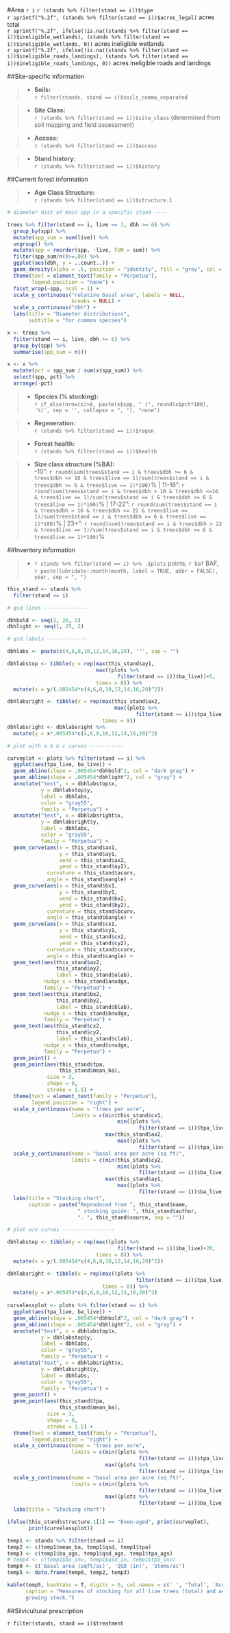 #Area `r i` 
`r (stands %>% filter(stand == i))$type`    
\noindent `r sprintf("%.2f", (stands %>% filter(stand == i))$acres_legal)` acres total   
\noindent `r sprintf("%.2f", ifelse(!is.na((stands %>% filter(stand == i))$ineligible_wetlands), (stands %>% filter(stand == i))$ineligible_wetlands, 0))` acres ineligible wetlands   
\noindent `r sprintf("%.2f", ifelse(!is.na((stands %>% filter(stand == i))$ineligible_roads_landings), (stands %>% filter(stand == i))$ineligible_roads_landings, 0))` acres ineligible roads and landings     

##Site-specific information

> - __Soils:__   
\indent\indent `r filter(stands, stand == i)$soils_comma_separated` 

> - __Site Class:__   
\vspace{2pt}
`r (stands %>% filter(stand == i))$site_class` (determined from soil mapping and field assessment)   

> - __Access:__   
\vspace{2pt}
`r (stands %>% filter(stand == i))$access` 

> - __Stand history:__   
\vspace{2pt}
`r (stands %>% filter(stand == i))$history` 

##Current forest information

> - __Age Class Structure:__   
\vspace{2pt}
`r (stands %>% filter(stand == i))$structure.1`  
```r

# diameter dist of main spp in a specific stand ----

trees %>% filter(stand == i, live == 1, dbh >= 6) %>%
  group_by(spp) %>%
  mutate(spp_sum = sum(live)) %>%
  ungroup() %>%
  mutate(spp = reorder(spp, -live, FUN = sum)) %>%
  filter(spp_sum/n()>=.08) %>% 
  ggplot(aes(dbh, y = ..count..)) +
  geom_density(alpha = .6, position = "identity", fill = "grey", col = "dark grey") +
  theme(text = element_text(family = "Perpetua"), 
        legend.position = "none") +
  facet_wrap(~spp, ncol = 1) +
  scale_y_continuous("relative basal area", labels = NULL, 
                     breaks = NULL) +
  scale_x_continuous("dbh") +
  labs(title = "Diameter distributions", 
       subtitle = "for common species")
```

```r
x <- trees %>% 
  filter(stand == i, live, dbh >= 6) %>% 
  group_by(spp) %>% 
  summarise(spp_sum = n())

x <- x %>%
  mutate(pct = spp_sum / sum(x$spp_sum)) %>%
  select(spp, pct) %>%
  arrange(-pct)
```

> - __Species (% stocking):__   
\vspace{2pt}
`r if_else(nrow(x)>0, paste(x$spp, " (", round(x$pct*100), '%)', sep = '', collapse = ", "), "none")`  

> - __Regeneration:__   
\vspace{2pt}
`r (stands %>% filter(stand == i))$regen`  

> - __Forest health:__   
\vspace{2pt}
`r (stands %>% filter(stand == i))$health`  

> - __Size class structure (%BA):__  	 
\vspace{2pt}
\indent 6-10”: `r round(sum(trees$stand == i & trees$dbh >= 6 & trees$dbh <= 10 & trees$live == 1)/sum(trees$stand == i & trees$dbh >= 6 & trees$live == 1)*100)`% | 11-16”: `r round(sum(trees$stand == i & trees$dbh > 10 & trees$dbh <=16 & trees$live == 1)/sum(trees$stand == i & trees$dbh >= 6 & trees$live == 1)*100)`%	| 17-22”: `r round(sum(trees$stand == i & trees$dbh > 16 & trees$dbh <= 22 & trees$live == 1)/sum(trees$stand == i & trees$dbh >= 6 & trees$live == 1)*100)`% |	23+”: `r round(sum(trees$stand == i & trees$dbh > 22 & trees$live == 1)/sum(trees$stand == i & trees$dbh >= 6 & trees$live == 1)*100)`%  

##Inventory information

> - `r stands %>% filter(stand == i) %>% .$plots` points, `r baf` BAF, `r paste(lubridate::month(month, label = TRUE, abbr = FALSE), year, sep = ", ")`

```r
this_stand <- stands %>%
  filter(stand == i)

# qsd lines --------------

dbhbold <- seq(2, 26, 2)
dbhlight <- seq(1, 25, 2)

# qsd labels -------------

dbhlabs <- paste(c(4,6,8,10,12,14,16,20), '"', sep = "")

dbhlabstop <- tibble(y = rep(max(this_stand$ay1, 
                             max((plots %>% 
                                    filter(stand == i))$ba_live))+5, 
                             times = 8)) %>% 
  mutate(x = y/(.005454*c(4,6,8,10,12,14,16,20)^2))

dbhlabsright <- tibble(x = rep(max(this_stand$ax2,
                                   max((plots %>%
                                          filter(stand == i))$tpa_live))+50,
                               times = 8))
dbhlabsright <- dbhlabsright %>%
  mutate(y = x*.005454*c(4,6,8,10,12,14,16,20)^2)

# plot with a b & c curves -----------

curveplot <- plots %>% filter(stand == i) %>%
  ggplot(aes(tpa_live, ba_live)) +
  geom_abline(slope = .005454*dbhbold^2, col = "dark gray") +
  geom_abline(slope = .005454*dbhlight^2, col = "gray") +
  annotate("text", x = dbhlabstop$x, 
           y = dbhlabstop$y, 
           label = dbhlabs,
           color = "gray55",
           family = "Perpetua") +
  annotate("text", x = dbhlabsright$x, 
           y = dbhlabsright$y, 
           label = dbhlabs,
           color = "gray55",
           family = "Perpetua") +
  geom_curve(aes(x = this_stand$ax1,
                 y = this_stand$ay1,
                 xend = this_stand$ax2,
                 yend = this_stand$ay2),
             curvature = this_stand$acurv,
             angle = this_stand$aangle) + 
  geom_curve(aes(x = this_stand$bx1,
                 y = this_stand$by1,
                 xend = this_stand$bx2,
                 yend = this_stand$by2),
             curvature = this_stand$bcurv,
             angle = this_stand$bangle) + 
  geom_curve(aes(x = this_stand$cx1,
                 y = this_stand$cy1,
                 xend = this_stand$cx2,
                 yend = this_stand$cy2),
             curvature = this_stand$ccurv,
             angle = this_stand$cangle) +
  geom_text(aes(this_stand$ax2, 
                this_stand$ay2, 
                label = this_stand$alab),
            nudge_x = this_stand$anudge,
            family = "Perpetua") +
  geom_text(aes(this_stand$bx2, 
                this_stand$by2, 
                label = this_stand$blab),
            nudge_x = this_stand$bnudge,
            family = "Perpetua") +
  geom_text(aes(this_stand$cx2, 
                this_stand$cy2, 
                label = this_stand$clab),
            nudge_x = this_stand$cnudge,
            family = "Perpetua") +
  geom_point() +
  geom_point(aes(this_stand$tpa, 
                 this_stand$mean_ba),
             size = 3, 
             shape = 8, 
             stroke = 1.5) +
  theme(text = element_text(family = "Perpetua"), 
        legend.position = "right") +
  scale_x_continuous(name = "trees per acre",
                     limits = c(min(this_stand$cx1, 
                                    min((plots %>% 
                                           filter(stand == i))$tpa_live)),
                                max(this_stand$ax2,
                                    max((plots %>% 
                                           filter(stand == i))$tpa_live))+50)) +
  scale_y_continuous(name = "basal area per acre (sq ft)",
                     limits = c(min(this_stand$cy2, 
                                    min((plots %>% 
                                           filter(stand == i))$ba_live)),
                                max(this_stand$ay1,
                                    max((plots %>% 
                                           filter(stand == i))$ba_live))+5)) +
  labs(title = "Stocking chart",
       caption = paste("Reproduced from ", this_stand$name, 
                       " stocking guide: ", this_stand$author,
                       ". ", this_stand$source, sep = ""))

# plot w/o curves -----------------

dbhlabstop <- tibble(y = rep(max((plots %>% 
                                    filter(stand == i))$ba_live)+20, 
                             times = 8)) %>% 
  mutate(x = y/(.005454*c(4,6,8,10,12,14,16,20)^2))

dbhlabsright <- tibble(x = rep(max((plots %>%
                                          filter(stand == i))$tpa_live)+100,
                               times = 8)) %>%
  mutate(y = x*.005454*c(4,6,8,10,12,14,16,20)^2)
  
curvelessplot <- plots %>% filter(stand == i) %>%
  ggplot(aes(tpa_live, ba_live)) +
  geom_abline(slope = .005454*dbhbold^2, col = "dark gray") +
  geom_abline(slope = .005454*dbhlight^2, col = "gray") +
  annotate("text", x = dbhlabstop$x, 
           y = dbhlabstop$y, 
           label = dbhlabs,
           color = "gray55",
           family = "Perpetua") +
  annotate("text", x = dbhlabsright$x, 
           y = dbhlabsright$y, 
           label = dbhlabs,
           color = "gray55",
           family = "Perpetua") +
  geom_point() +
  geom_point(aes(this_stand$tpa, 
                 this_stand$mean_ba),
             size = 3, 
             shape = 8, 
             stroke = 1.5) +
  theme(text = element_text(family = "Perpetua"), 
        legend.position = "right") +
  scale_x_continuous(name = "trees per acre",
                     limits = c(min((plots %>% 
                                           filter(stand == i))$tpa_live)-100,
                                max((plots %>% 
                                           filter(stand == i))$tpa_live)+100)) +
  scale_y_continuous(name = "basal area per acre (sq ft)",
                     limits = c(min((plots %>% 
                                           filter(stand == i))$ba_live)-20,
                                max((plots %>% 
                                           filter(stand == i))$ba_live)+20)) +
  labs(title = "Stocking chart")

ifelse(this_stand$structure.1[1] == "Even-aged", print(curveplot),
       print(curvelessplot))
```

```r
temp1 <- stands %>% filter(stand == i)
temp2 <- c(temp1$mean_ba, temp1$qsd, temp1$tpa)
temp3 <- c(temp1$ba_ags, temp1$qsd_ags, temp1$tpa_ags)
# temp4 <- c(temp1$ba_inv, temp1$qsd_in, temp1$tpa_inv)
temp0 <- c('Basal area (sqft/ac)', 'QSD (in)', 'Stems/ac')
temp5 <- data.frame(temp0, temp2, temp3)

kable(temp5, booktabs = T, digits = 0, col.names = c(' ', 'Total', 'Acceptable'), 
      caption = "Measures of stocking for all live trees (total) and acceptable 
      growing stock.")
```

##Silvicultural prescription

`r filter(stands, stand == i)$treatment`

\newpage
